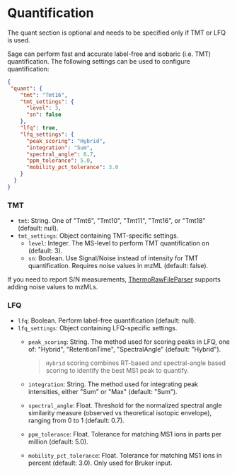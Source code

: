 

# Quantification

<Callout>
The quant section is optional and needs to be specified only if TMT or LFQ is used.
</Callout>

Sage can perform fast and accurate label-free and isobaric (i.e. TMT) quantification. The following settings can be used to configure quantification:

```json copy
{
 "quant": {
    "tmt": "Tmt16",
    "tmt_settings": {
      "level": 3,
      "sn": false
    },
    "lfq": true,
    "lfq_settings": {
      "peak_scoring": "Hybrid",
      "integration": "Sum",
      "spectral_angle": 0.7,
      "ppm_tolerance": 5.0,
      "mobility_pct_tolerance": 3.0
    }
  }
}
```

### TMT
- `tmt`: String. One of "Tmt6", "Tmt10", "Tmt11", "Tmt16", or "Tmt18" (default: null).
- `tmt_settings`: Object containing TMT-specific settings.
  - `level`: Integer. The MS-level to perform TMT quantification on (default: 3).
  - `sn`: Boolean. Use Signal/Noise instead of intensity for TMT quantification. Requires noise values in mzML (default: false).

If you need to report S/N measurements, [ThermoRawFileParser](https://github.com/compomics/ThermoRawFileParser) supports adding noise values to mzMLs.

### LFQ 
- `lfq`: Boolean. Perform label-free quantification (default: null).
- `lfq_settings`: Object containing LFQ-specific settings.
  - `peak_scoring`: String. The method used for scoring peaks in LFQ, one of: "Hybrid", "RetentionTime", "SpectralAngle" (default: "Hybrid").
    > `Hybrid` scoring combines RT-based and spectral-angle based scoring to identify the best MS1 peak to quantify.    

  - `integration`: String. The method used for integrating peak intensities, either "Sum" or "Max" (default: "Sum").
  - `spectral_angle`: Float. Threshold for the normalized spectral angle similarity measure (observed vs theoretical isotopic envelope), ranging from 0 to 1 (default: 0.7).
  - `ppm_tolerance`: Float. Tolerance for matching MS1 ions in parts per million (default: 5.0).
  - `mobility_pct_tolerance`: Float. Tolerance for matching MS1 ions in percent (default: 3.0). Only used for Bruker input.

